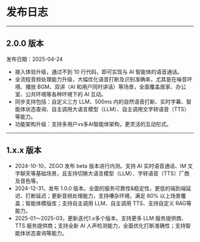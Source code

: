 # 发布日志

---

## 2.0.0 版本
发布日期：2025-04-24

- 接入体验升级，通过不到 10 行代码，即可实现与 AI 智能体的语音通话。
- 全流程音频处理能力升级，大幅优化语音打断及识别准确率，尤其是在噪音环境、播放 BGM、双讲（AI 和用户同时讲话）等场景，全面覆盖居家、办公室、公共环境等各种环境下的 AI 互动。
- 同步支持包括：自定义三方 LLM、500ms 内的自然语音打断、实时字幕、智能体状态查询、自主调用大语言模型（LLM）、自主调用文字转语音（TTS）等能力。
- 功能架构升级：支持多用户vs多AI智能体架构，更灵活的互动形式。

---

## 1.x.x 版本

-  2024-10-10，ZEGO 发布 beta 版本进行内测。支持 AI 实时语音通话、IM 文字聊天等基础场景，且支持切换大语言模型（LLM）、字转语音（TTS）厂商及音色等。
-  2024-12-31，发布 1.0.0 版本。全面的服务可靠性&稳定性，更低的端到端延迟、打断延迟；更新音频处理能力，支持嘈杂环境，满足 80% 以上场景覆盖；智能体模版库；支持自主调用 LLM、自主调用 TTS、支持自定义 RAG等能力。
-  2025-01～2025-03，更新迭代1.x多个版本。支持更多 LLM 服务提供商、TTS 服务提供商；支持全新 AI 人声检测能力，全面优化打断准确性；支持智能体状态查询等能力。
